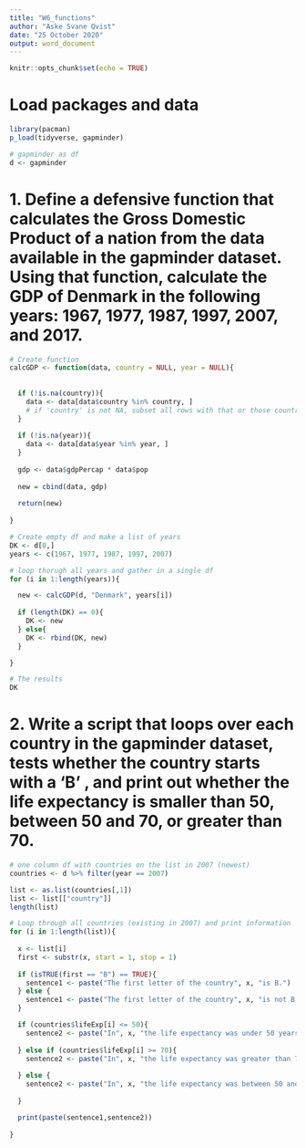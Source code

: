 ```yaml
---
title: "W6_functions"
author: "Aske Svane Qvist"
date: "25 October 2020"
output: word_document
---
```


```r
knitr::opts_chunk$set(echo = TRUE)
```


# Load packages and data
```r
library(pacman)
p_load(tidyverse, gapminder)

# gapminder as df
d <- gapminder

```


# 1. Define a defensive function that calculates the Gross Domestic Product of a nation from the data available in the gapminder dataset. Using that function, calculate the GDP of Denmark in the following years: 1967, 1977, 1987, 1997, 2007, and 2017.

```r
# Create function
calcGDP <- function(data, country = NULL, year = NULL){
  
  
  if (!is.na(country)){
    data <- data[data$country %in% country, ]
    # if 'country' is not NA, subset all rows with that or those countries
  }
  
  if (!is.na(year)){
    data <- data[data$year %in% year, ]
  }
  
  gdp <- data$gdpPercap * data$pop
  
  new = cbind(data, gdp)
  
  return(new)
  
}

# Create empty df and make a list of years
DK <- d[0,]
years <- c(1967, 1977, 1987, 1997, 2007)

# loop thorugh all years and gather in a single df
for (i in 1:length(years)){

  new <- calcGDP(d, "Denmark", years[i])
  
  if (length(DK) == 0){
    DK <- new
  } else{
    DK <- rbind(DK, new)
  }

}

# The results
DK

```


# 2. Write a script that loops over each country in the gapminder dataset, tests whether the country starts with a ‘B’ , and print out whether the life expectancy is smaller than 50, between 50 and 70, or greater than 70.

```r

# one column df with countries on the list in 2007 (newest)
countries <- d %>% filter(year == 2007)

list <- as.list(countries[,1])
list <- list[["country"]]
length(list)

# Loop through all countries (existing in 2007) and print information
for (i in 1:length(list)){
  
  x <- list[i]
  first <- substr(x, start = 1, stop = 1)
  
  if (isTRUE(first == "B") == TRUE){
    sentence1 <- paste("The first letter of the country", x, "is B.")
  } else {
    sentence1 <- paste("The first letter of the country", x, "is not B.")
  }

  if (countries$lifeExp[i] <= 50){
    sentence2 <- paste("In", x, "the life expectancy was under 50 years in 2007.")
  
  } else if (countries$lifeExp[i] >= 70){
    sentence2 <- paste("In", x, "the life expectancy was greater than 70 years in 2007.")
  
  } else {
    sentence2 <- paste("In", x, "the life expectancy was between 50 and 70 years in 2007.")
  
  }

  print(paste(sentence1,sentence2))
  
}


```

